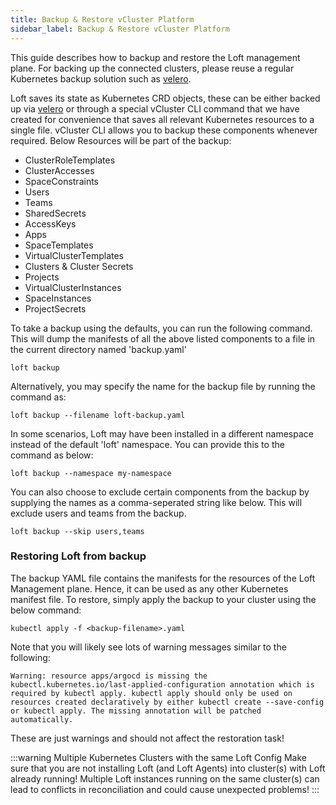 ```yaml
---
title: Backup & Restore vCluster Platform
sidebar_label: Backup & Restore vCluster Platform
---
```


This guide describes how to backup and restore the Loft management plane. For backing up the connected clusters, please reuse a regular Kubernetes backup solution such as [velero](https://velero.io/).

Loft saves its state as Kubernetes CRD objects, these can be either backed up via [velero](https://velero.io) or through a special vCluster CLI command that we have created for convenience that saves all relevant Kubernetes resources to a single file. vCluster CLI allows you to backup these components whenever required. Below Resources will be part of the backup:
- ClusterRoleTemplates
- ClusterAccesses
- SpaceConstraints
- Users
- Teams
- SharedSecrets
- AccessKeys
- Apps
- SpaceTemplates
- VirtualClusterTemplates
- Clusters & Cluster Secrets
- Projects
- VirtualClusterInstances
- SpaceInstances
- ProjectSecrets

To take a backup using the defaults, you can run the following command. This will dump the manifests of all the above listed components to a file in the current directory named 'backup.yaml'
```
loft backup
```

Alternatively, you may specify the name for the backup file by running the command as:
```
loft backup --filename loft-backup.yaml
```

In some scenarios, Loft may have been installed in a different namespace instead of the default 'loft' namespace. You can provide this to the command as below:
```
loft backup --namespace my-namespace
```

You can also choose to exclude certain components from the backup by supplying the names as a comma-seperated string like below. This will exclude users and teams from the backup.
```
loft backup --skip users,teams
```

### Restoring Loft from backup

The backup YAML file contains the manifests for the resources of the Loft Management plane. Hence, it can be used as any other Kubernetes manifest file.
To restore, simply apply the backup to your cluster using the below command:

```
kubectl apply -f <backup-filename>.yaml
```

Note that you will likely see lots of warning messages similar to the following:

```
Warning: resource apps/argocd is missing the kubectl.kubernetes.io/last-applied-configuration annotation which is required by kubectl apply. kubectl apply should only be used on resources created declaratively by either kubectl create --save-config or kubectl apply. The missing annotation will be patched automatically.
```

These are just warnings and should not affect the restoration task!

:::warning Multiple Kubernetes Clusters with the same Loft Config
Make sure that you are not installing Loft (and Loft Agents) into cluster(s) with Loft already
running! Multiple Loft instances running on the same cluster(s) can lead to conflicts in
reconciliation and could cause unexpected problems!
:::

